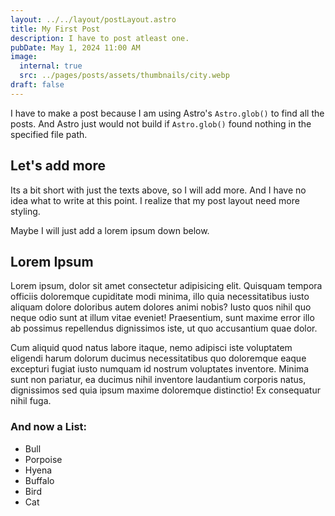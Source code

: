 ```yaml
---
layout: ../../layout/postLayout.astro
title: My First Post
description: I have to post atleast one.
pubDate: May 1, 2024 11:00 AM
image:
  internal: true
  src: ../pages/posts/assets/thumbnails/city.webp
draft: false
---
```


I have to make a post because I am using Astro's `Astro.glob()` to find all the posts. And Astro just would not build if `Astro.glob()` found nothing in the specified file path.

## Let's add more

Its a bit short with just the texts above, so I will add more. And I have no idea what to write at this point.
I realize that my post layout need more styling.

Maybe I will just add a lorem ipsum down below.

## Lorem Ipsum

Lorem ipsum, dolor sit amet consectetur adipisicing elit. Quisquam tempora officiis doloremque cupiditate modi minima, illo quia necessitatibus iusto aliquam dolore doloribus autem dolores animi nobis? Iusto quos nihil quo neque odio sunt at illum vitae eveniet! Praesentium, sunt maxime error illo ab possimus repellendus dignissimos iste, ut quo accusantium quae dolor.

Cum aliquid quod natus labore itaque, nemo adipisci iste voluptatem eligendi harum dolorum ducimus necessitatibus quo doloremque eaque excepturi fugiat iusto numquam id nostrum voluptates inventore. Minima sunt non pariatur, ea ducimus nihil inventore laudantium corporis natus, dignissimos sed quia ipsum maxime doloremque distinctio! Ex consequatur nihil fuga.

### And now a List:

- Bull
- Porpoise
- Hyena
- Buffalo
- Bird
- Cat
